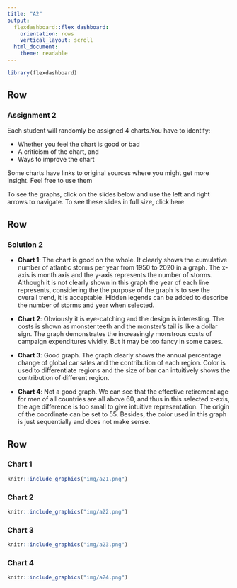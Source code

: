 ```yaml
---
title: "A2"
output: 
  flexdashboard::flex_dashboard:
    orientation: rows
    vertical_layout: scroll
  html_document:
    theme: readable
---
```


```r
library(flexdashboard)
```

Row
-----------------------------------------------------------------------

### Assignment 2

Each student will randomly be assigned 4 charts.You have to identify:

- Whether you feel the chart is good or bad
- A criticism of the chart, and
- Ways to improve the chart

Some charts have links to original sources where you might get more insight. Feel free to use them

To see the graphs, click on the slides below and use the left and right arrows to navigate. To see these slides in full size, click here

Row
-----------------------------------------------------------------------

### Solution 2

* **Chart 1**: The chart is good on the whole. It clearly shows the cumulative number of atlantic storms per year from 1950 to 2020 in a graph. The x-axis is month axis and the y-axis represents the number of storms. Although it is not clearly shown in this graph the year of each line represents, considering the the purpose of the graph is to see the overall trend, it is acceptable. Hidden legends can be added to describe the number of storms and year when selected.

* **Chart 2**: Obviously it is eye-catching and the design is interesting. The costs is shown as monster teeth and the monster’s tail is like a dollar sign. The graph demonstrates the increasingly monstrous costs of campaign expenditures vividly. But it may be too fancy in some cases.

* **Chart 3**: Good graph. The graph clearly shows the annual percentage change of global car sales and the contribution of each region. Color is used to differentiate regions and the size of bar can intuitively shows the contribution of different region.

* **Chart 4**: Not a good graph. We can see that the effective retirement age for men of all countries are all above 60, and thus in this selected x-axis, the age difference is too small to give intuitive representation. The origin of the coordinate can be set to 55. Besides, the color used in this graph is just sequentially and does not make sense.



Row {.tabset .tabset-fade }
-------------------------------------

### Chart 1

```r
knitr::include_graphics("img/a21.png")
```


### Chart 2

```r
knitr::include_graphics("img/a22.png")
```

### Chart 3

```r
knitr::include_graphics("img/a23.png")
```

### Chart 4

```r
knitr::include_graphics("img/a24.png")
```
